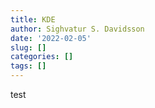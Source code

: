 ```yaml
---
title: KDE
author: Sighvatur S. Davidsson
date: '2022-02-05'
slug: []
categories: []
tags: []
---
```


test